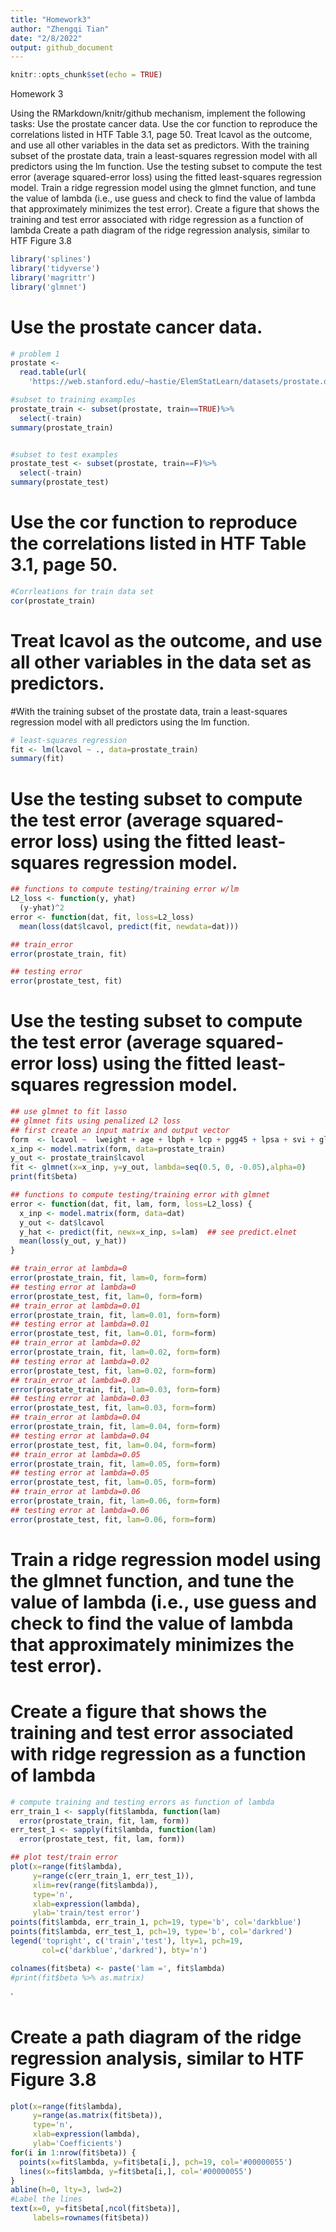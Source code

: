 ```yaml
---
title: "Homework3"
author: "Zhengqi Tian"
date: "2/8/2022"
output: github_document
---
```


```r
knitr::opts_chunk$set(echo = TRUE)
```


Homework 3

Using the RMarkdown/knitr/github mechanism, implement the following tasks:
Use the prostate cancer data.
Use the cor function to reproduce the correlations listed in HTF Table 3.1, page 50.
Treat lcavol as the outcome, and use all other variables in the data set as predictors.
With the training subset of the prostate data, train a least-squares regression model with all predictors using the lm function.
Use the testing subset to compute the test error (average squared-error loss) using the fitted least-squares regression model.
Train a ridge regression model using the glmnet function, and tune the value of lambda (i.e., use guess and check to find the value of lambda that approximately minimizes the test error).
Create a figure that shows the training and test error associated with ridge regression as a function of lambda
Create a path diagram of the ridge regression analysis, similar to HTF Figure 3.8

```r
library('splines')        
library('tidyverse')          
library('magrittr')       
library('glmnet')         
```

# Use the prostate cancer data.
```r
# problem 1
prostate <- 
  read.table(url(
    'https://web.stanford.edu/~hastie/ElemStatLearn/datasets/prostate.data'))

#subset to training examples
prostate_train <- subset(prostate, train==TRUE)%>%
  select(-train)
summary(prostate_train)


#subset to test examples
prostate_test <- subset(prostate, train==F)%>%
  select(-train)
summary(prostate_test)
```



# Use the cor function to reproduce the correlations listed in HTF Table 3.1, page 50.

```r
#Corrleations for train data set
cor(prostate_train)

```

# Treat lcavol as the outcome, and use all other variables in the data set as predictors.
#With the training subset of the prostate data, train a least-squares regression model with all predictors using the lm function.

```r
# least-squares regression
fit <- lm(lcavol ~ ., data=prostate_train)
summary(fit)
```
# Use the testing subset to compute the test error (average squared-error loss) using the fitted least-squares regression model.
```r
## functions to compute testing/training error w/lm
L2_loss <- function(y, yhat)
  (y-yhat)^2
error <- function(dat, fit, loss=L2_loss)
  mean(loss(dat$lcavol, predict(fit, newdata=dat)))

## train_error 
error(prostate_train, fit)

## testing error
error(prostate_test, fit)

```

# Use the testing subset to compute the test error (average squared-error loss) using the fitted least-squares regression model.
```r
## use glmnet to fit lasso
## glmnet fits using penalized L2 loss
## first create an input matrix and output vector
form  <- lcavol ~  lweight + age + lbph + lcp + pgg45 + lpsa + svi + gleason
x_inp <- model.matrix(form, data=prostate_train)
y_out <- prostate_train$lcavol
fit <- glmnet(x=x_inp, y=y_out, lambda=seq(0.5, 0, -0.05),alpha=0)
print(fit$beta)

## functions to compute testing/training error with glmnet
error <- function(dat, fit, lam, form, loss=L2_loss) {
  x_inp <- model.matrix(form, data=dat)
  y_out <- dat$lcavol
  y_hat <- predict(fit, newx=x_inp, s=lam)  ## see predict.elnet
  mean(loss(y_out, y_hat))
}

## train_error at lambda=0
error(prostate_train, fit, lam=0, form=form)
## testing error at lambda=0
error(prostate_test, fit, lam=0, form=form)
## train_error at lambda=0.01
error(prostate_train, fit, lam=0.01, form=form)
## testing error at lambda=0.01
error(prostate_test, fit, lam=0.01, form=form)
## train_error at lambda=0.02
error(prostate_train, fit, lam=0.02, form=form)
## testing error at lambda=0.02
error(prostate_test, fit, lam=0.02, form=form)
## train_error at lambda=0.03
error(prostate_train, fit, lam=0.03, form=form)
## testing error at lambda=0.03
error(prostate_test, fit, lam=0.03, form=form)
## train_error at lambda=0.04
error(prostate_train, fit, lam=0.04, form=form)
## testing error at lambda=0.04
error(prostate_test, fit, lam=0.04, form=form)
## train_error at lambda=0.05
error(prostate_train, fit, lam=0.05, form=form)
## testing error at lambda=0.05
error(prostate_test, fit, lam=0.05, form=form)
## train_error at lambda=0.06
error(prostate_train, fit, lam=0.06, form=form)
## testing error at lambda=0.06
error(prostate_test, fit, lam=0.06, form=form)
```

# Train a ridge regression model using the glmnet function, and tune the value of lambda (i.e., use guess and check to find the value of lambda that approximately minimizes the test error).
# Create a figure that shows the training and test error associated with ridge regression as a function of lambda
```r
# compute training and testing errors as function of lambda
err_train_1 <- sapply(fit$lambda, function(lam) 
  error(prostate_train, fit, lam, form))
err_test_1 <- sapply(fit$lambda, function(lam) 
  error(prostate_test, fit, lam, form))

## plot test/train error
plot(x=range(fit$lambda),
     y=range(c(err_train_1, err_test_1)),
     xlim=rev(range(fit$lambda)),
     type='n',
     xlab=expression(lambda),
     ylab='train/test error')
points(fit$lambda, err_train_1, pch=19, type='b', col='darkblue')
points(fit$lambda, err_test_1, pch=19, type='b', col='darkred')
legend('topright', c('train','test'), lty=1, pch=19,
       col=c('darkblue','darkred'), bty='n')

colnames(fit$beta) <- paste('lam =', fit$lambda)
#print(fit$beta %>% as.matrix)
```
`


# Create a path diagram of the ridge regression analysis, similar to HTF Figure 3.8

```r
plot(x=range(fit$lambda),
     y=range(as.matrix(fit$beta)),
     type='n',
     xlab=expression(lambda),
     ylab='Coefficients')
for(i in 1:nrow(fit$beta)) {
  points(x=fit$lambda, y=fit$beta[i,], pch=19, col='#00000055')
  lines(x=fit$lambda, y=fit$beta[i,], col='#00000055')
}
abline(h=0, lty=3, lwd=2)
#Label the lines
text(x=0, y=fit$beta[,ncol(fit$beta)], 
     labels=rownames(fit$beta))

```

